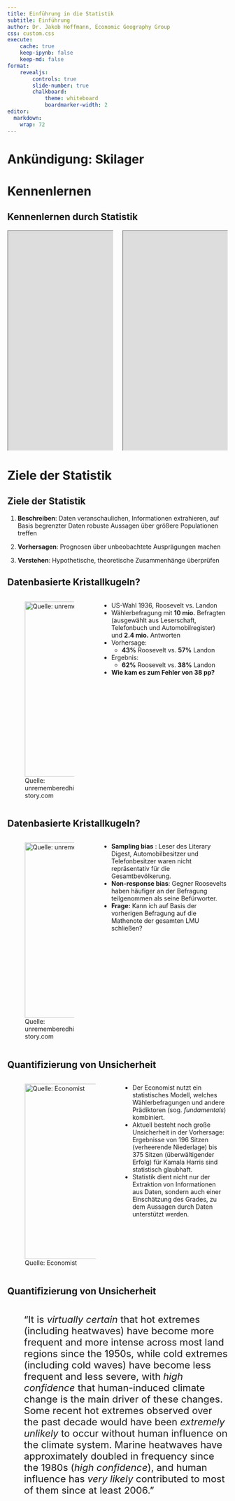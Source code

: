 ```yaml
---
title: Einführung in die Statistik
subtitle: Einführung
author: Dr. Jakob Hoffmann, Economic Geography Group
css: custom.css
execute:
    cache: true
    keep-ipynb: false
    keep-md: false
format:
    revealjs:
        controls: true
        slide-number: true
        chalkboard:
            theme: whiteboard
            boardmarker-width: 2
editor: 
  markdown: 
    wrap: 72
---
```


# Ankündigung: Skilager

# Kennenlernen

## Kennenlernen durch Statistik

::::: columns
::: {.column width="50%"}
<iframe width="780" height="500" src="https://surveys.eggroup-lmu.de/statlecture/wohnort" title="Survey preview"> </iframe>
:::

::: {.column width="50%"}
<iframe width="780" height="500" src="https://surveys.eggroup-lmu.de/statlecture/wohnort/qr" title="Survey link"> </iframe>
:::
:::::

##  {background-iframe="https://surveys.eggroup-lmu.de/statlecture/wohnort/getuptime" background-interactive="true" data-preload="true"}

##  {background-iframe="https://surveys.eggroup-lmu.de/statlecture/wohnort/map" background-interactive="true" data-preload="true"}

##  {background-iframe="https://surveys.eggroup-lmu.de/statlecture/wohnort/hist" background-interactive="true" data-preload="true"}

##  {background-iframe="https://surveys.eggroup-lmu.de/statlecture/wohnort/scatter" background-interactive="true" data-preload="true"}

##  {background-iframe="https://surveys.eggroup-lmu.de/statlecture/wohnort/boxplot" background-interactive="true" data-preload="true"}


# Ziele der Statistik

## Ziele der Statistik

1. **Beschreiben**: Daten veranschaulichen, Informationen extrahieren, auf Basis begrenzter Daten robuste Aussagen über größere Populationen treffen

2. **Vorhersagen**: Prognosen über unbeobachtete Ausprägungen machen

3. **Verstehen**: Hypothetische, theoretische Zusammenhänge überprüfen


## Datenbasierte Kristallkugeln? {.smaller}

::::: columns
::: {.column width="40%"}
![Quelle: unrememberedhistory.com](https://unrememberedhistory.com/wp-content/uploads/2016/02/album11.jpg){.shadow height="400px"}
:::

::: {.column width="60%"}
-   US-Wahl 1936, Roosevelt vs. Landon
-   Wählerbefragung mit **10 mio.** Befragten (ausgewählt aus Leserschaft, Telefonbuch und Automobilregister) und **2.4
    mio.** Antworten
-   Vorhersage:
    - **43%** Roosevelt vs. **57%** Landon
- Ergebnis:
    - **62%** Roosevelt vs. **38%** Landon
-   **Wie kam es zum Fehler von 38 pp?**
:::
:::::

## Datenbasierte Kristallkugeln? {.smaller}

::::: columns
::: {.column width="40%"}
![Quelle: unrememberedhistory.com](https://unrememberedhistory.com/wp-content/uploads/2016/02/album11.jpg){.shadow height="400px"}
:::

::: {.column width="60%"}
- **Sampling bias** : Leser des Literary Digest, Automobilbesitzer und
  Telefonbesitzer waren nicht repräsentativ für die Gesamtbevölkerung.
- **Non-response bias**: Gegner Roosevelts haben häufiger an der
  Befragung teilgenommen als seine Befürworter.
- **Frage:** Kann ich auf Basis der vorherigen Befragung auf die Mathenote der gesamten LMU schließen?
:::
:::::

## Quantifizierung von Unsicherheit {.smaller}

::::: columns
::: {.column width="50%"}
![Quelle: Economist](/images/us-economist-prediction.png){.shadow height="400px"}
:::

::: {.column width="50%"}
- Der Economist nutzt ein statistisches Modell, welches Wählerbefragungen und andere Prädiktoren (sog. *fundamentals*) kombiniert.
- Aktuell besteht noch große Unsicherheit in der Vorhersage: Ergebnisse von 196 Sitzen (verheerende Niederlage) bis 375 Sitzen (überwältigender Erfolg) für Kamala Harris sind statistisch glaubhaft.
- Statistik dient nicht nur der Extraktion von Informationen aus Daten, sondern auch einer Einschätzung des Grades, zu dem Aussagen durch Daten unterstützt werden.
:::
:::::


## Quantifizierung von Unsicherheit {.smaller}

::::: columns
::: {.column width="50%"}
![Quelle: Guidance Note for Lead Authors of the IPCC Fifth Assessment Report on Consistent Treatment of Uncertainties](/images/uncertainty-wording.png){.shadow height="400px"}
:::
::: {.column width="50%" style="font-size: 22px;"}
"It is *virtually certain* that hot extremes (including heatwaves) have become more frequent and more intense across most land regions since the 1950s, while cold extremes (including cold waves) have become less frequent and less severe, with *high confidence* that human-induced climate change is the main driver of these changes. Some recent hot extremes observed over the past decade would have been *extremely unlikely* to occur without human influence on the climate system. Marine heatwaves have approximately doubled in frequency since the 1980s (*high confidence*), and human influence has *very likely* contributed to most of them since at least 2006."
:::
:::::


## Was wäre wenn...? {.smaller}

::::: columns
::: {.column width="60%"}
![Quelle: Born et al. 2019](images/brexit.png){.shadow height="400px"}
:::

::: {.column width="40%"}
-   Frage: Hat der Brexit der britischen Wirtschaft geschadet?
-   Synthetic control: Tatsächliche Entwicklung der Wirtschaft
    [(blau)]{style="color: blue"} vs. hypothetische Entwicklung ohne
    Brexit [(rot)]{style="color: red"}
-   Bis Ende 2018 ist ein geschätzter Outputverlust von 1.7 pp bis 2.5
    pp entstanden.
:::
:::::


# Statistik und Geographie

##  {background-iframe="https://surveys.eggroup-lmu.de/statlecture/wohnort/density" background-interactive="true" data-preload="true"}

## Wo erfindet Europa? {.smaller}

![Quelle: Eigene Darstellung](images/figure-map-inventors.png){.shadow}

## Die Politische Karte Deutschlands

::::: columns
::: {.column width="40%"}
![Quelle: Zeit.de](https://interactive.zeit.de/2021/wahl-btw-gemeindekarte/static/btw21.26c6ec590e3e34a06a4854b0b243e24d.cached.png){.shadow}
:::

::: {.column width="60%"}
- Ein Blick auf die Karte suggeriert, dass ein erheblicher Anteil
  Deutschlands AfD wählt.
- Thüringen beheimatet **2,5%** der deutschen Bevölkerung, Sachsen **4,8%**.
- Karten können trügerisch sein, da Bevölkerung selten proportional zu Fläche ist.
:::
:::::

## Multiskalarität und Aggregation {.smaller}
::::: columns
::: {.column width="55%"}
:::::: {.card}
```r
#| fig-width: 6
#| fig-height: 5.625
#| class-output: card

library(eurostat)
library(dplyr)
library(stringr)
library(ggplot2)
library(ggthemes)

theme_set(theme_tufte(base_family = "Arial"))

theme_update(
  axis.title.x = element_text(hjust = 0.99),
  axis.title.y = element_text(hjust = 0.99),
  plot.title = element_text(face = "bold"),
  plot.caption = element_text(face="italic"),
  strip.text.x = element_text(hjust = 0.01, face = "bold"),
  strip.text.y = element_text(vjust = 0.01, face = "bold"),
  legend.position = "top",
  legend.justification.top = "left"
)

# filters_inc <- list(time = 2000:2024, geo = c("DE212", "DED42", "DEB21"), UNIT = "MIO_EUR")
# incomedata <- get_eurostat("nama_10r_3gdp", filters = filters_inc)

filters_pop <- list(time = 2000:2024, geo = c("DE", "DE212", "DED42"), sex = "T", age = "TOTAL")
popdata <- get_eurostat("demo_r_pjangrp3", filters = filters_pop)
popdata |> 
    group_by(geo) |>
    mutate(perc = (values / first(values)) * 100) |>
    transform(geo = factor(geo, labels=c("Deutschland", "München", "Erzgebirgkreis"), levels=c("DE", "DE212", "DED42"))) |> 
    ggplot(aes(x=time, y=perc, color=geo)) +
    geom_line(linewidth=1.5) +
    geom_hline(yintercept=100, linetype="dashed") +
    scale_color_tableau() +
    labs(
        title = "Bevölkerungsentwicklung in Deutschland",
        subtitle = "Gesamtentwicklung und ausgewählte Kreise",
        y="Bevölkerung (2014 = 100%)", x="", color="", 
        caption="Datenquelle: Eurostat")
```
::::::
:::
::: {.column width="45%"}
- Geographie betrachtet räumliche Eigenschaften auf unterschiedlichen Auflösungsebenen.
- Statistische Eigenschaften von Aggregaten können nicht automatisch auf deren Mitglieder übertragen werden (z.B. Regionen in Ländern, Personen in Regionen).
- Was ist die 'richtige' Aggregatsebene?
- Später im Kurs: **Aggregation Bias** und die **Ecological Fallacy**
:::
:::::

## Räumliche Autokorrelation {.smaller}

Einkommsensverteilung in deutschen Großstädten (<span class="arrow-up">&#x2191;</span> <span class="arrow-down">&#x2193;</span>)

::::: columns
::: {.column width="50%"}
![Einkommen in München (Quelle: Zeit.de)](https://interactive.zeit.de/g/2022/stadtdaten/static/assets/09162000.5ef64850.png){.shadow}
:::
::: {.column width="50%"}
![Einkommen in Köln (Quelle: Zeit.de)](https://interactive.zeit.de/g/2022/stadtdaten/static/assets/koeln-closeup.ad0efbdb.png){.shadow}
:::
:::::

## Statistik und Geographie {.smaller}

::::: columns
::: {.column width="50%"}
![Quelle: Wikimedia Commons](https://upload.wikimedia.org/wikipedia/commons/c/c7/Snow-cholera-map.jpg){.shadow}
:::
::: {.column width="50%"}
- Neben physikalischen Raummerkmalen sind auch die meisten sozial- und wirtschaftswissenschaftlichen Merkmale räumlich verortet.
- Geographie interessiert sich für die räumliche Konfiguration bzw. Verteilung physikalischer / gesellschaftlicher Merkmale.
- Die räumliche Anordnung von Beobachtungen erschwert deren statistische Analyse, selbst wenn deren Verteilung nicht direkt von Interesse ist.
:::
:::::


# Organisatorisches

## Diese Veranstaltung {.smaller}

::::: columns
::: {.column width="40%"}
![](images/syllabus.png){.lightbox .shadow}
[**Moodle PW**: S1DTF9W](https://moodle.lmu.de/enrol/index.php?id=11572)
:::
::: {.column width="60%"}
- **Ablauf:** 2 x 40 min, 10 min Pause
- **Lernziel** 
    - Verständnis der Ziele und Funktionsweisen geläufiger statistischer Verfahren
    - Interpretations- und Kritikfähigkeit statistischer Befunde und Forschungsdesigns
- **Inhalte**
    - Numerische und visuelle Verfahren der deskriptiven Statistik
    - Grundlagen der Inferenzstatistik und der statistischen Modellierung
:::
:::::

## Übung zur Vorlesung {.smaller}

::::: columns
::: {.column width="40%"}
![](images/logos-tools.png){.shadow}
:::
::: {.column width="60%"}
- Ein erheblicher Teil statistischer Praxis liegt in der Aufbereitung von Daten. Die Übung macht Studierende mit der Anwendung statistischer Verfahren *und* dem Umgang mit Daten vertraut.
- Der Besuch der Übung ist nicht optional - nur die Vorlesung zu besuchen ist so sinnvoll wie ein Führerschein ohne Fahrpraxis.
- Geographen setzen auf eine Vielzahl an Softwaretools (Spezialsoftware wie `SPSS` [Übung], Programmiersprachen wie `R`, `Python` oder `Julia`, oder Datenbankmanagementsysteme wie `DuckDB`).
:::
:::::


## Leistungsnachweis {.smaller}

::::: columns
::: {.column width="60%"}
<div class ="card">
<h3 style="font-size: 20px">
    Welche der folgenden Aussagen ist richtig? Bei einer rechtsschiefen Verteilung ist der Median...
</h3>
<ul class="examlist">
    <li>immer kleiner als das arithmetische Mittel</li>
    <li>immer größer als das arithmetische Mittel</li>
    <li>immer gleich groß wie das arithmetische Mittel</li>
    <li>mal größer und mal kleiner als das arithmetische Mittel</li>
</ul>
</div>
:::
::: {.column width="40%"}
- Die Vorlesung wird durch eine **Klausur** am letzten Vorlesungstermin (27. Januar) abgeschlossen.
- Die Klausur prüft Kenntnisse der **Vorlesungs- und der Übungsinhalte** mittels eines Single-Choice-Verfahrens.
- Single-Choice: Auswahlverfahren, bei dem **exakt eine** Option richtig ist.
:::
:::::


# Lernmaterialien

## Lehrbuch

::::: columns
::: {.column width="50%"}
![](https://www.utb.de/cms/asset/e97ac5f1-38bf-4645-a0ed-16ec6816a264/9783838549330.cover.jpg){.shadow height="550px"}
:::
::: {.column width="50%"}
- Aktuelles Lehrbuch in deutscher Sprache
- Fachbezug zur Geographie
- Breite Abdeckung der Grundlagen
:::
:::::


## Datenvisualisierung

::::: columns
::: {.column width="50%"}
![](https://socviz.co/assets/dv-cover-pupress.jpg){.shadow height="550px"}
:::

::: {.column width="50%"}
-   Einführung in die statistische Visualisierung mit R
-   Viele sozialwissenschaftliche Beispiele
-   Online verfügbar unter: <https://socviz.co/>
:::
:::::

## Regressionsanalyse

::::: columns
::: {.column width="50%"}
![](https://www.book2look.com/BookContent/FlipBooks/AhkBODX6iT_assets/images/AhkBODX6iT_Zoom.webp){.shadow height="550px"}
:::

::: {.column width="50%"}
-   Umfassende und moderne Einführung in die Regressionsanalyse
-   Viele sozial- und politikwissenschaftliche Anwendungsbeispiele in R
-   Online verfügbar unter: <https://avehtari.github.io/ROS-Examples/>
:::
:::::

## Statistische Modellierung

::::: columns
::: {.column width="50%"}
![](https://images.routledge.com/common/jackets/amazon/978036713/9780367139919.jpg){.shadow height="500px"}
:::

::: {.column width="50%"}
-   Moderne perspektive auf statistische Modellierung
-   Bayesianische Statistik, Anwendung in R
-   Online verfügbar unter: <https://xcelab.net/rm/>
:::
:::::

## Wahrscheinlichkeitstheorie

::::: columns
::: {.column width="50%"}
![](https://images.routledge.com/common/jackets/amazon/978113836/9781138369917.jpg){.shadow height="500px"}
:::

::: {.column width="50%"}
-   Umfassende aber zugängliche Einführung in die W'scheinlichkeitstheorie
-   Anwendungsbeispiele in R
-   Online verfügbar unter: [https://projects.iq.harvard.edu/stat110/home](https://projects.iq.harvard.edu/stat110/home)
:::
:::::


# Prüfungsfragen

## Prüfungsfragen

- Unter welchen Umständen kann selbst eine große Stichprobe in die Irre führen?
- Wann spricht man von sampling bias? Non-response bias?

